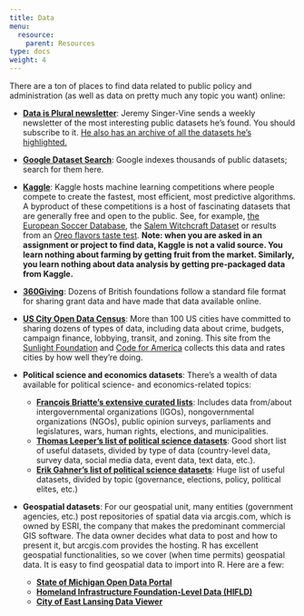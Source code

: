 ```yaml
---
title: Data
menu:
  resource:
    parent: Resources
type: docs
weight: 4
---
```


There are a ton of places to find data related to public policy and administration (as well as data on pretty much any topic you want) online:

- [**Data is Plural newsletter**](https://tinyletter.com/data-is-plural): Jeremy Singer-Vine sends a weekly newsletter of the most interesting public datasets he's found. You should subscribe to it. [He also has an archive of all the datasets he's highlighted.](https://docs.google.com/spreadsheets/d/1wZhPLMCHKJvwOkP4juclhjFgqIY8fQFMemwKL2c64vk/edit#gid=0)

- [**Google Dataset Search**](https://toolbox.google.com/datasetsearch): Google indexes thousands of public datasets; search for them here.

- [**Kaggle**](https://www.kaggle.com/datasets): Kaggle hosts machine learning competitions where people compete to create the fastest, most efficient, most predictive algorithms. A byproduct of these competitions is a host of fascinating datasets that are generally free and open to the public. See, for example, [the European Soccer Database](https://www.kaggle.com/hugomathien/soccer), the [Salem Witchcraft Dataset](https://www.kaggle.com/rtatman/salem-witchcraft-dataset) or results from an [Oreo flavors taste test](https://www.kaggle.com/rtatman/oreo-flavors-tastetest-ratings). **Note: when you are asked in an assignment or project to find data, Kaggle is not a valid source. You learn nothing about farming by getting fruit from the market. Similarly, you learn nothing about data analysis by getting pre-packaged data from Kaggle.**

- [**360Giving**](http://www.threesixtygiving.org/data/data-registry/): Dozens of British foundations follow a standard file format for sharing grant data and have made that data available online.

- [**US City Open Data Census**](http://us-cities.survey.okfn.org/): More than 100 US cities have committed to sharing dozens of types of data, including data about crime, budgets, campaign finance, lobbying, transit, and zoning. This site from the [Sunlight Foundation](http://sunlightfoundation.com/) and [Code for America](http://www.codeforamerica.org//) collects this data and rates cities by how well they're doing.

- **Political science and economics datasets**: There's a wealth of data available for political science- and economics-related topics:
    - [**François Briatte's extensive curated lists**](https://github.com/briatte/srqm/wiki/Data): Includes data from/about intergovernmental organizations (IGOs), nongovernmental organizations (NGOs), public opinion surveys, parliaments and legislatures, wars, human rights, elections, and municipalities.
    - [**Thomas Leeper's list of political science datasets**](https://github.com/leeper/poliscitoys/issues/1): Good short list of useful datasets, divided by type of data (country-level data, survey data, social media data, event data, text data, etc.).
    - [**Erik Gahner's list of political science datasets**](https://github.com/erikgahner/PolData): Huge list of useful datasets, divided by topic (governance, elections, policy, political elites, etc.)

- **Geospatial datasets**: For our geospatial unit, many entities (government agencies, etc.) post repositories of spatial data via arcgis.com, which is owned by ESRI, the company that makes the predominant commercial GIS software. The data owner decides what data to post and how to present it, but arcgis.com provides the hosting. R has excellent geospatial functionalities, so we cover (when time permits) geospatial data. It is easy to find geospatial data to import into R. Here are a few:
  - [**State of Michigan Open Data Portal**](https://gis-michigan.opendata.arcgis.com/)
  - [**Homeland Infrastructure Foundation-Level Data (HIFLD)**](https://hifld-geoplatform.opendata.arcgis.com/)
  - [**City of East Lansing Data Viewer**](https://coel.maps.arcgis.com/apps/webappviewer/index.html?id=076f31109b974149ac3e1c2379aac8d6)